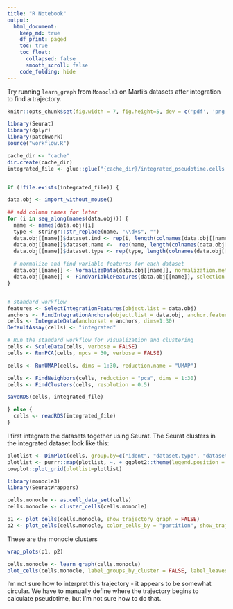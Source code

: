 ```yaml
---
title: "R Notebook"
output:
  html_document:
    keep_md: true
    df_print: paged
    toc: true
    toc_float:
      collapsed: false
      smooth_scroll: false
    code_folding: hide
---
```


Try running `learn_graph` from `Monocle3` on Marti's datasets after integration to find a trajectory.

```r
knitr::opts_chunk$set(fig.width = 7, fig.height=5, dev = c('pdf', 'png'))

library(Seurat)
library(dplyr)
library(patchwork)
source("workflow.R")

cache_dir <- "cache"
dir.create(cache_dir)
integrated_file <- glue::glue("{cache_dir}/integrated_pseudotime.cells.RDS")


if (!file.exists(integrated_file)) {

data.obj <- import_without_mouse()

## add column names for later
for (i in seq_along(names(data.obj))) {
  name <- names(data.obj)[i]
  type <- stringr::str_replace(name, "\\d+$", "")
  data.obj[[name]]$dataset.ind <- rep(i, length(colnames(data.obj[[name]])))
  data.obj[[name]]$dataset.name <-  rep(name, length(colnames(data.obj[[name]])))
  data.obj[[name]]$dataset.type <- rep(type, length(colnames(data.obj[[name]])))
  
  # normalize and find variable features for each dataset
  data.obj[[name]] <- NormalizeData(data.obj[[name]], normalization.method = "LogNormalize", scale.factor = 10000)
  data.obj[[name]] <- FindVariableFeatures(data.obj[[name]], selection.method = "vst", nfeatures = 2000)
}


# standard workflow
features <- SelectIntegrationFeatures(object.list = data.obj)
anchors <- FindIntegrationAnchors(object.list = data.obj, anchor.features = features, dims=1:30)
cells <- IntegrateData(anchorset = anchors, dims=1:30)
DefaultAssay(cells) <- "integrated"

# Run the standard workflow for visualization and clustering
cells <- ScaleData(cells, verbose = FALSE)
cells <- RunPCA(cells, npcs = 30, verbose = FALSE)

cells <- RunUMAP(cells, dims = 1:30, reduction.name = "UMAP")

cells <- FindNeighbors(cells, reduction = "pca", dims = 1:30)
cells <- FindClusters(cells, resolution = 0.5)

saveRDS(cells, integrated_file)

} else {
  cells <- readRDS(integrated_file)
}

```


I first integrate the datasets together using Seurat.  The Seurat clusters in the integrated dataset look like this:

```r
plotlist <- DimPlot(cells, group.by=c("ident", "dataset.type", "dataset.name"), combine=FALSE)
plotlist <- purrr::map(plotlist, ~. + ggplot2::theme(legend.position = "bottom"))
cowplot::plot_grid(plotlist=plotlist)
```

```r

library(monocle3)
library(SeuratWrappers)

cells.monocle <- as.cell_data_set(cells)
cells.monocle <- cluster_cells(cells.monocle)

p1 <- plot_cells(cells.monocle, show_trajectory_graph = FALSE)
p2 <- plot_cells(cells.monocle, color_cells_by = "partition", show_trajectory_graph = FALSE)


```





These are the monocle clusters

```r
wrap_plots(p1, p2)
```

```r
cells.monocle <- learn_graph(cells.monocle)
plot_cells(cells.monocle, label_groups_by_cluster = FALSE, label_leaves = TRUE, label_branch_points = TRUE)
```

I'm not sure how to interpret this trajectory - it appears to be somewhat circular.  We have to manually define where the trajectory begins to calculate pseudotime, but I'm not sure how to do that.




